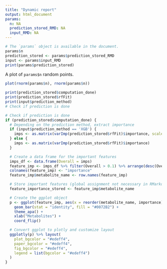 ```yaml
---
title: "Dynamic report"
output: html_document
params:
  n: NA
  prediction_stored_RMD: NA
  input_RMD: NA
---
```


```r
# The `params` object is available in the document.
params$n
prediction_stored <- params$prediction_stored_RMD
input <- params$input_RMD
print(params$prediction_stored)
```

A plot of `params$n` random points.

```r
plot(rnorm(params$n), rnorm(params$n))
```

```r

print(prediction_stored$computation_done)
print(prediction_stored$rfFit)
print(input$prediction_method)
# Check if prediction is done
```


```r
# Check if prediction is done
if (prediction_stored$computation_done) {
  # Depending on the prediction method, extract importance
  if (input$prediction_method == 'XGB') {
    imps <- as.matrix(varImp(prediction_stored$rfFit)$importance, scale=FALSE)
  } else {
    imps <- as.matrix(varImp(prediction_stored$rfFit)$importance)
  }

  # Create a data frame for the important features
  imps_df <- data.frame(Overall = imps)
  feature_imp <- imps_df %>% filter(Overall > 0.1) %>% arrange(desc(Overall)) %>% head(10)
  colnames(feature_imp) <- "importance"
  feature_imp$metabolite_name <- row.names(feature_imp)

  # Store important features (global assignment not necessary in RMarkdown)
  feature_importance_stored <- feature_imp$metabolite_name

  # Create the ggplot object
  p <- ggplot(feature_imp, aes(x = reorder(metabolite_name, importance), y = importance)) +
    geom_bar(stat = "identity", fill = "#0072B2") +
    theme_apa() +
    xlab("Metabolites") +
    coord_flip()

  # Convert ggplot to plotly and customize layout
  ggplotly(p) %>% layout(
    plot_bgcolor = "#edeff4",
    paper_bgcolor = "#edeff4",
    fig_bgcolor = "#edeff4",
    legend = list(bgcolor = "#edeff4")
  )
}
```

